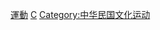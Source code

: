 {{臺灣社會運動|文化保存}}
[[Category:台灣文化資產史|運動]]
[[Category:臺灣社會運動|C]]
[[Category:中华民国文化运动|Category:中华民国文化运动]]